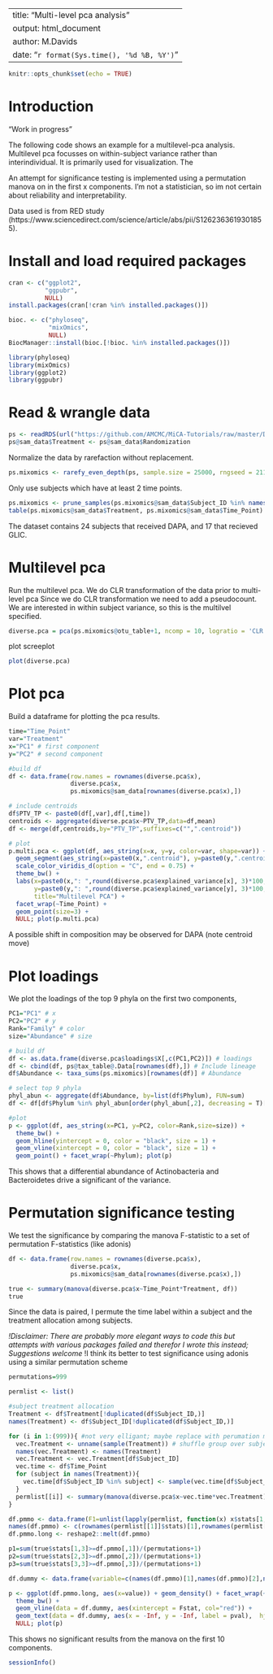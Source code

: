<style type="text/css">
.main-container {
max-width: 1800px;
margin-left: auto;
margin-right: auto;
}
</style>

---
title: "Multi-level pca analysis"
output: html_document
author: M.Davids
date: "`r format(Sys.time(), '%d %B, %Y')`"
---

```{r setup, include=FALSE}
knitr::opts_chunk$set(echo = TRUE)
```

# Introduction

"Work in progress"

The following code shows an example for a multilevel-pca analysis. Multilevel pca focusses on within-subject variance rather than interindividual.
It is primarily used for visualization. The 

An attempt for significance testing is implemented using a permutation manova on in the first x components. I'm not a statistician, so im not certain about reliability and interpretability.

Data used is from RED study (https://www.sciencedirect.com/science/article/abs/pii/S1262363619301855).

# Install and load required packages

```{r environment, include=T, message=F, warning=F}
cran <- c("ggplot2",
          "ggpubr",
          NULL)
install.packages(cran[!cran %in% installed.packages()])

bioc. <- c("phyloseq",
           "mixOmics",
           NULL)
BiocManager::install(bioc.[!bioc. %in% installed.packages()])

library(phyloseq)
library(mixOmics)
library(ggplot2)
library(ggpubr)
```

# Read & wrangle data

```{r data, include=T, message=F, warning=F}
ps <- readRDS(url("https://github.com/AMCMC/MiCA-Tutorials/raw/master/Data_files/ps.2018_27_RED_study.2019-03-04.filtered.RDS"))
ps@sam_data$Treatment <- ps@sam_data$Randomization
```

Normalize the data by rarefaction without replacement.

```{r rarefy, include=T, warning=F, echo=T, message=F}
ps.mixomics <- rarefy_even_depth(ps, sample.size = 25000, rngseed = 21122, replace = F)
```

Only use subjects which have at least 2 time points. 

```{r subset, include=T}
ps.mixomics <- prune_samples(ps.mixomics@sam_data$Subject_ID %in% names(which(table(ps.mixomics@sam_data$Subject_ID)!=1)), ps.mixomics)
table(ps.mixomics@sam_data$Treatment, ps.mixomics@sam_data$Time_Point)
```

The dataset contains 24 subjects that received DAPA, and 17 that recieved GLIC.

# Multilevel pca

Run the multilevel pca. We do CLR transformation of the data prior to multi-level pca
Since we do CLR transformation we need to add a pseudocount.
We are interested in within subject variance, so this is the multilvel specified. 

```{r multi-level pca, include=T}
diverse.pca = pca(ps.mixomics@otu_table+1, ncomp = 10, logratio = 'CLR', multilevel = ps.mixomics@sam_data$Subject_ID)
```

plot screeplot

```{r screeplot, include=T}
plot(diverse.pca)
```

# Plot pca

Build a dataframe for plotting the pca results.

```{r plot pca, include=T}
time="Time_Point"
var="Treatment"
x="PC1" # first component
y="PC2" # second component

#build df
df <- data.frame(row.names = rownames(diverse.pca$x),
                 diverse.pca$x,
                 ps.mixomics@sam_data[rownames(diverse.pca$x),])

# include centroids
df$PTV_TP <- paste0(df[,var],df[,time])
centroids <- aggregate(diverse.pca$x~PTV_TP,data=df,mean)
df <- merge(df,centroids,by="PTV_TP",suffixes=c("",".centroid"))

# plot
p.multi.pca <- ggplot(df, aes_string(x=x, y=y, color=var, shape=var)) +
  geom_segment(aes_string(x=paste0(x,".centroid"), y=paste0(y,".centroid"), xend=x, yend=y), alpha=0.3, color="black") +
  scale_color_viridis_d(option = "C", end = 0.75) +
  theme_bw() +
  labs(x=paste0(x,": ",round(diverse.pca$explained_variance[x], 3)*100, "% variance explained"),
       y=paste0(y,": ",round(diverse.pca$explained_variance[y], 3)*100, "% variance explained"),
       title="Multilevel PCA") +
  facet_wrap(~Time_Point) + 
  geom_point(size=3) +
  NULL; plot(p.multi.pca)
```

A possible shift in composition may be observed for DAPA (note centroid move)

# Plot loadings

We plot the loadings of the top 9 phyla on the first two components,

```{r plot loadings, include=T, fig.width = 12, fig.height=6}
PC1="PC1" # x
PC2="PC2" # y
Rank="Family" # color
size="Abundance" # size

# build df
df <- as.data.frame(diverse.pca$loadings$X[,c(PC1,PC2)]) # loadings
df <- cbind(df, ps@tax_table@.Data[rownames(df),]) # Include lineage
df$Abundance <- taxa_sums(ps.mixomics)[rownames(df)] # Abundance

# select top 9 phyla
phyl_abun <- aggregate(df$Abundance, by=list(df$Phylum), FUN=sum)
df <- df[df$Phylum %in% phyl_abun[order(phyl_abun[,2], decreasing = T)[1:9],1],]

#plot
p <- ggplot(df, aes_string(x=PC1, y=PC2, color=Rank,size=size)) + 
  theme_bw() + 
  geom_hline(yintercept = 0, color = "black", size = 1) +
  geom_vline(xintercept = 0, color = "black", size = 1) +
  geom_point() + facet_wrap(~Phylum); plot(p)
```

This shows that a differential abundance of Actinobacteria and Bacteroidetes drive a significant of the variance. 

# Permutation significance testing

We test the significance by comparing the manova F-statistic to a set of permutation F-statistics (like adonis)

```{r, include=T, fig.width = 12, fig.height=6}
df <- data.frame(row.names = rownames(diverse.pca$x),
                 diverse.pca$x,
                 ps.mixomics@sam_data[rownames(diverse.pca$x),])

true <- summary(manova(diverse.pca$x~Time_Point*Treatment, df))
true
```

Since the data is paired, I permute the time label within a subject and the treatment allocation among subjects. 

*!Disclaimer: There are probably more elegant ways to code this but attempts with various packages failed and therefor I wrote this instead; Suggestions welcome
*!I think its better to test significance using adonis using a similar permutation scheme

```{r, include=T, fig.width = 12, fig.height=6}
permutations=999

permlist <- list()

#subject treatment allocation
Treatment <- df$Treatment[!duplicated(df$Subject_ID,)]
names(Treatment) <- df$Subject_ID[!duplicated(df$Subject_ID,)]

for (i in 1:(999)){ #not very elligant; maybe replace with perumation matrix
  vec.Treatment <- unname(sample(Treatment)) # shuffle group over subject
  names(vec.Treatment) <- names(Treatment)
  vec.Treatment <- vec.Treatment[df$Subject_ID]
  vec.time <- df$Time_Point
  for (subject in names(Treatment)){
    vec.time[df$Subject_ID %in% subject] <- sample(vec.time[df$Subject_ID %in% subject]) # shuffle time within subject
  }
  permlist[[i]] <- summary(manova(diverse.pca$x~vec.time*vec.Treatment))
}

df.pmmo <- data.frame(F1=unlist(lapply(permlist, function(x) x$stats[1,3])),F2=unlist(lapply(permlist, function(x) x$stats[2,3])),F3=unlist(lapply(permlist, function(x) x$stats[3,3])))
names(df.pmmo) <- c(rownames(permlist[[1]]$stats)[1],rownames(permlist[[1]]$stats)[2],rownames(permlist[[1]]$stats)[3])
df.pmmo.long <- reshape2::melt(df.pmmo)

p1=sum(true$stats[1,3]>=df.pmmo[,1])/(permutations+1)
p2=sum(true$stats[2,3]>=df.pmmo[,2])/(permutations+1)
p3=sum(true$stats[3,3]>=df.pmmo[,3])/(permutations+1)

df.dummy <- data.frame(variable=c(names(df.pmmo)[1],names(df.pmmo)[2],names(df.pmmo)[3]), Fstat=c(true$stats[1,3], true$stats[2,3],true$stats[3,3]), pval=paste0("p.value=",c(p1,p2,p3)))

p <- ggplot(df.pmmo.long, aes(x=value)) + geom_density() + facet_wrap(~variable, scales="free") + 
  theme_bw() + 
  geom_vline(data = df.dummy, aes(xintercept = Fstat, col="red")) + 
  geom_text(data = df.dummy, aes(x = -Inf, y = -Inf, label = pval),  hjust   = -0.1, vjust   = -1) +
  NULL; plot(p)
```

This shows no significant results from the manova on the first 10 components.

```{r}
sessionInfo()
````